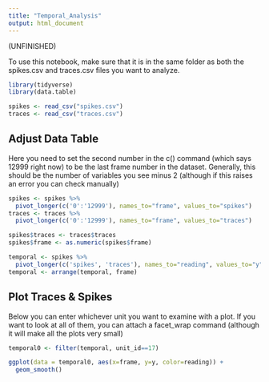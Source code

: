 ```yaml
---
title: "Temporal_Analysis"
output: html_document
---
```

(UNFINISHED)

To use this notebook, make sure that it is in the same folder as both the spikes.csv and traces.csv files you want to analyze. 
```r
library(tidyverse)
library(data.table)
```

```r
spikes <- read_csv("spikes.csv")
traces <- read_csv("traces.csv")
```

## Adjust Data Table
Here you need to set the second number in the c() command (which says 12999 right now) to be the last frame number in the dataset. Generally, this should be the number of variables you see minus 2 (although if this raises an error you can check manually)

```r
spikes <- spikes %>%
  pivot_longer(c('0':'12999'), names_to="frame", values_to="spikes")
traces <- traces %>%
  pivot_longer(c('0':'12999'), names_to="frame", values_to="traces")

spikes$traces <- traces$traces
spikes$frame <- as.numeric(spikes$frame)

temporal <- spikes %>% 
  pivot_longer(c('spikes', 'traces'), names_to="reading", values_to="y")
temporal <- arrange(temporal, frame)
```

## Plot Traces & Spikes 

Below you can enter whichever unit you want to examine with a plot. If you want to look at all of them, you can attach a facet_wrap command (although it will make all the plots very small)
```r
temporal0 <- filter(temporal, unit_id==17)

ggplot(data = temporal0, aes(x=frame, y=y, color=reading)) +
  geom_smooth()
```


